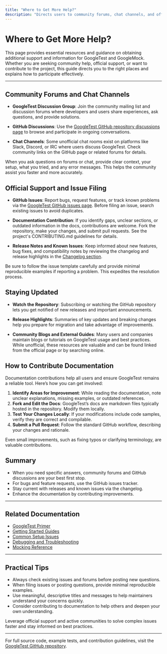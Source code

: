 ```yaml
---
title: "Where to Get More Help?"
description: "Directs users to community forums, chat channels, and official support resources. Describes how to file issues, contribute documentation, and where to look for recent updates or known problems."
---
```


# Where to Get More Help?

This page provides essential resources and guidance on obtaining additional support and information for GoogleTest and GoogleMock. Whether you are seeking community help, official support, or want to contribute to the project, this guide directs you to the right places and explains how to participate effectively.

---

## Community Forums and Chat Channels

- **GoogleTest Discussion Group**: Join the community mailing list and discussion forums where developers and users share experiences, ask questions, and provide solutions.

- **GitHub Discussions**: Use the [GoogleTest GitHub repository discussions page](https://github.com/google/googletest/discussions) to browse and participate in ongoing conversations.

- **Chat Channels**: Some unofficial chat rooms exist on platforms like Slack, Discord, or IRC where users discuss GoogleTest. Check community links on the GitHub page or related forums for details.


<Tip>
When you ask questions on forums or chat, provide clear context, your setup, what you tried, and any error messages. This helps the community assist you faster and more accurately.
</Tip>

## Official Support and Issue Filing

- **GitHub Issues**: Report bugs, request features, or track known problems via the [GoogleTest GitHub issues page](https://github.com/google/googletest/issues). Before filing an issue, search existing issues to avoid duplicates.

- **Documentation Contribution**: If you identify gaps, unclear sections, or outdated information in the docs, contributions are welcome. Fork the repository, make your changes, and submit pull requests. See the project's CONTRIBUTING.md guidelines for details.

- **Release Notes and Known Issues**: Keep informed about new features, bug fixes, and compatibility notes by reviewing the changelog and release highlights in the [Changelog section](https://github.com/google/googletest/releases).

<Note>
Be sure to follow the issue template carefully and provide minimal reproducible examples if reporting a problem. This expedites the resolution process.
</Note>

## Staying Updated

- **Watch the Repository**: Subscribing or watching the GitHub repository lets you get notified of new releases and important announcements.

- **Release Highlights**: Summaries of key updates and breaking changes help you prepare for migration and take advantage of improvements.

- **Community Blogs and External Guides**: Many users and companies maintain blogs or tutorials on GoogleTest usage and best practices. While unofficial, these resources are valuable and can be found linked from the official page or by searching online.

## How to Contribute Documentation

Documentation contributions help all users and ensure GoogleTest remains a reliable tool. Here’s how you can get involved:

1. **Identify Areas for Improvement**: While reading the documentation, note unclear explanations, missing examples, or outdated references.
2. **Fork and Edit the Docs**: GoogleTest’s docs are markdown files typically hosted in the repository. Modify them locally.
3. **Test Your Changes Locally**: If your modifications include code samples, verify they are correct and compilable.
4. **Submit a Pull Request**: Follow the standard GitHub workflow, describing your changes and rationale.

<Tip>
Even small improvements, such as fixing typos or clarifying terminology, are valuable contributions.
</Tip>

## Summary

- When you need specific answers, community forums and GitHub discussions are your best first stop.
- For bugs and feature requests, use the GitHub issues tracker.
- Stay current with releases and known issues via the changelog.
- Enhance the documentation by contributing improvements.

---

## Related Documentation

- [GoogleTest Primer](overview/introduction-and-value/what-is-googletest)
- [Getting Started Guides](getting-started/prerequisites-installation/system-requirements)
- [Common Setup Issues](getting-started/configuration-troubleshooting/common-issues-troubleshooting)
- [Debugging and Troubleshooting](guides/best-practices-integration/debugging-and-troubleshooting)
- [Mocking Reference](docs/reference/mocking.md)

---

## Practical Tips

- Always check existing issues and forums before posting new questions.
- When filing issues or posting questions, provide minimal reproducible examples.
- Use meaningful, descriptive titles and messages to help maintainers understand your concerns quickly.
- Consider contributing to documentation to help others and deepen your own understanding.

<Check>
Leverage official support and active communities to solve complex issues faster and stay informed on best practices.
</Check>

---

For full source code, example tests, and contribution guidelines, visit the [GoogleTest GitHub repository](https://github.com/google/googletest).



